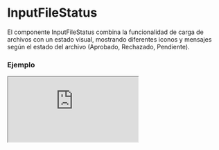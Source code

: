 # InputFileStatus

El componente InputFileStatus combina la funcionalidad de carga de archivos con un estado visual, mostrando diferentes iconos y mensajes según el estado del archivo (Aprobado, Rechazado, Pendiente).


### Ejemplo

<Iframe minHeightIframe="30dvh" src="https://fenextjs-component-storybook.vercel.app/iframe.html?args=&id=input-inputfilestatus--index&viewMode=story" />

### Importacion

Para importar el componente InputFileStatus, se puede hacer desde fenextjs

```tsx copy
import { InputFileStatus } from "fenextjs";
```

### Parametros

| Parametro | Tipo | Requerido | Default | Descripcion |
| --------- | ---- | --------- | ------- | ----------- |
| title | ReactNode | no | 'Drag and drop here' | Título del componente que se muestra cuando no hay archivos cargados. |
| text | ReactNode | no | 'Drag and drop your file or template here.' | Texto que se muestra para guiar al usuario sobre la acción que debe realizar. |
| icon | ReactNode | no | \<Upload2 /\> | Ícono que se muestra en el componente. |
| btn | ReactNode | no | 'Choose File' | Texto o contenido del botón de carga. |
| iconLoader | ReactNode | no | \<LoaderSpinner /\> | Ícono que se muestra mientras se está cargando el archivo. |
| className | string | no | '' | Clase CSS para el componente. |
| onUploadFile | (data: FileProps) =\> Promise\<FileProps\> | sí | undefined | Función que se ejecuta para manejar la carga del archivo. |
| contentByStatus | InputFileStatusContentByStatus | no | \{\} | Contenido específico para cada estado del archivo, que incluye título, ícono y etiqueta. |

### Storybook

Para ver el storybook del componente lo puede hacer con este [link](https://fenextjs-component-storybook.vercel.app/?path=/story/input-inputfilestatus--index)

### Usos

- Carga de archivo con estado de éxito

```tsx copy
<InputFileStatus 
    onUploadFile={
        async (file) => { 
            /* Lógica de carga */ 
            return file; 
        }
    } 
/>
```

- Carga de archivo con gestión de errores

```tsx copy
<InputFileStatus 
    onUploadFile={
        async (file) => { 
            throw new Error('Error de carga'); 
        }
    } 
/>
```

- Componente de carga con botón personalizado

```tsx copy
<InputFileStatus 
    btn={<Button>Subir Archivo</Button>} 
    onUploadFile={
        async (file) => { 
            /* Lógica de carga */ 
            return file; 
        }
    } 
/>
```

